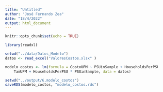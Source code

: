 ---
title: "Untitled"
author: "José Fernando Zea"
date: "18/4/2022"
output: html_document
---

```{r setup, include=FALSE}
knitr::opts_chunk$set(echo = TRUE)
```


```{r}
library(readxl)
```

```{r}
setwd("../data/Datos_Modelo")
datos <- read_excel("ValoresCostos.xlsx" )
```


```{r}
modelo_costos <- lm(formula = CostoUPM ~ PSUinSample + HouseholdsPerPSU + deff + 
    TamUPM + HouseholdsPerPSU * PSUinSample, data = datos)
```


```{r}
setwd("../output/6.modelo_costos")
saveRDS(modelo_costos, "modelo_costos.rds")
```

